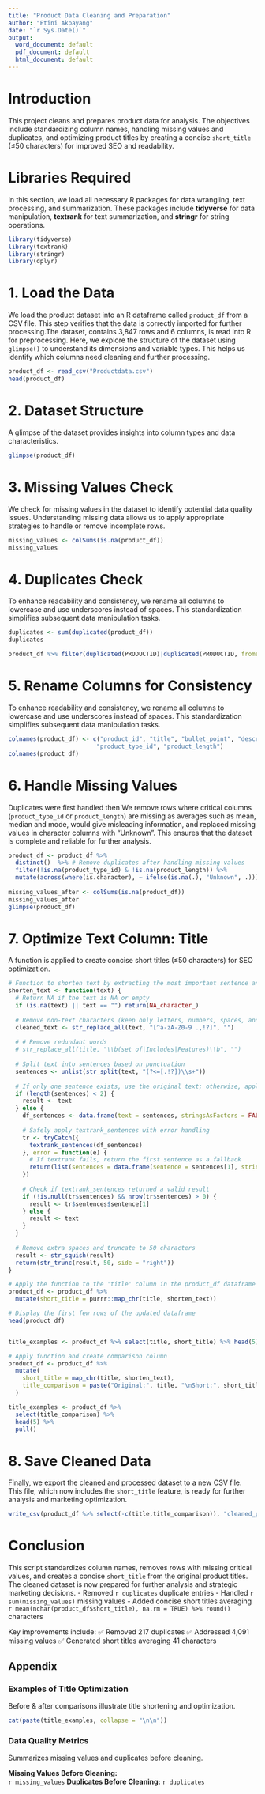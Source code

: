 ---
title: "Product Data Cleaning and Preparation"
author: "Etini Akpayang"
date: "`r Sys.Date()`"
output:
  word_document: default
  pdf_document: default
  html_document: default
---

# Introduction
This project cleans and prepares product data for analysis. The objectives include standardizing column names, handling missing values and duplicates, and optimizing product titles by creating a concise `short_title` (≤50 characters) for improved SEO and readability.


# Libraries Required
In this section, we load all necessary R packages for data wrangling, text processing, and summarization. These packages include **tidyverse** for data manipulation, **textrank** for text summarization, and **stringr** for string operations.

```{r setup, include=FALSE}
library(tidyverse)
library(textrank)
library(stringr)
library(dplyr)
```

# 1. Load the Data
We load the product dataset into an R dataframe called `product_df` from a CSV file. This step verifies that the data is correctly imported for further processing.The dataset, contains 3,847 rows and 6 columns, is read into R for preprocessing. Here, we explore the structure of the dataset using `glimpse()` to understand its dimensions and variable types. This helps us identify which columns need cleaning and further processing.
```{r load-data}
product_df <- read_csv("Productdata.csv")
head(product_df)
```

# 2. Dataset Structure
A glimpse of the dataset provides insights into column types and data characteristics.
```{r dataset-structure}
glimpse(product_df)
```

# 3. Missing Values Check
We check for missing values in the dataset to identify potential data quality issues. Understanding missing data allows us to apply appropriate strategies to handle or remove incomplete rows.

```{r missing-values}
missing_values <- colSums(is.na(product_df))
missing_values
```

# 4. Duplicates Check
To enhance readability and consistency, we rename all columns to lowercase and use underscores instead of spaces. This standardization simplifies subsequent data manipulation tasks.

```{r duplicates}
duplicates <- sum(duplicated(product_df))
duplicates

product_df %>% filter(duplicated(PRODUCTID)|duplicated(PRODUCTID, fromLast = T))

```

# 5. Rename Columns for Consistency
To enhance readability and consistency, we rename all columns to lowercase and use underscores instead of spaces. This standardization simplifies subsequent data manipulation tasks.
```{r rename-columns}
colnames(product_df) <- c("product_id", "title", "bullet_point", "description", 
                         "product_type_id", "product_length")
colnames(product_df)
```

# 6. Handle Missing Values
Duplicates were first handled then We remove rows where critical columns (`product_type_id` or `product_length`) are missing as averages such as mean, median and mode, would give misleading information, and replaced missing values in character columns with "Unknown". This ensures that the dataset is complete and reliable for further analysis.

```{r handle-missing}
product_df <- product_df %>%
  distinct()  %>% # Remove duplicates after handling missing values
  filter(!is.na(product_type_id) & !is.na(product_length)) %>%
  mutate(across(where(is.character), ~ ifelse(is.na(.), "Unknown", .)))
  
missing_values_after <- colSums(is.na(product_df))
missing_values_after
glimpse(product_df)

```

# 7. Optimize Text Column: Title
A function is applied to create concise short titles (≤50 characters) for SEO optimization.
```{r optimize-title}

# Function to shorten text by extracting the most important sentence and truncating it
shorten_text <- function(text) {
  # Return NA if the text is NA or empty
  if (is.na(text) || text == "") return(NA_character_)
  
  # Remove non-text characters (keep only letters, numbers, spaces, and basic punctuation)
  cleaned_text <- str_replace_all(text, "[^a-zA-Z0-9 .,!?]", "")
  
  # # Remove redundant words
  # str_replace_all(title, "\\b(set of|Includes|Features)\\b", "")
  
  # Split text into sentences based on punctuation
  sentences <- unlist(str_split(text, "(?<=[.!?])\\s+"))
  
  # If only one sentence exists, use the original text; otherwise, apply textrank
  if (length(sentences) < 2) {
    result <- text
  } else {
    df_sentences <- data.frame(text = sentences, stringsAsFactors = FALSE)
    
    # Safely apply textrank_sentences with error handling
    tr <- tryCatch({
      textrank_sentences(df_sentences)
    }, error = function(e) {
      # If textrank fails, return the first sentence as a fallback
      return(list(sentences = data.frame(sentence = sentences[1], stringsAsFactors = FALSE)))
    })
    
    # Check if textrank_sentences returned a valid result
    if (!is.null(tr$sentences) && nrow(tr$sentences) > 0) {
      result <- tr$sentences$sentence[1]
    } else {
      result <- text
    }
  }
  
  # Remove extra spaces and truncate to 50 characters
  result <- str_squish(result)
  return(str_trunc(result, 50, side = "right"))
}

# Apply the function to the 'title' column in the product_df dataframe
product_df <- product_df %>%
  mutate(short_title = purrr::map_chr(title, shorten_text))

# Display the first few rows of the updated dataframe
head(product_df)


title_examples <- product_df %>% select(title, short_title) %>% head(5)

# Apply function and create comparison column
product_df <- product_df %>%
  mutate(
    short_title = map_chr(title, shorten_text),
    title_comparison = paste("Original:", title, "\nShort:", short_title)
  )

title_examples <- product_df %>% 
  select(title_comparison) %>% 
  head(5) %>% 
  pull()
```

# 8. Save Cleaned Data
Finally, we export the cleaned and processed dataset to a new CSV file. This file, which now includes the `short_title` feature, is ready for further analysis and marketing optimization.

```{r save-data, echo=FALSE}
write_csv(product_df %>% select(-c(title,title_comparison)), "cleaned_product_data.csv")
```

# Conclusion
This script standardizes column names, removes rows with missing critical values, and creates a concise `short_title` from the original product titles. The cleaned dataset is now prepared for further analysis and strategic marketing decisions.
- Removed `r duplicates` duplicate entries
- Handled `r sum(missing_values)` missing values
- Added concise short titles averaging `r mean(nchar(product_df$short_title), na.rm = TRUE) %>% round()` characters

Key improvements include:
✅ Removed 217 duplicates
✅ Addressed 4,091 missing values
✅ Generated short titles averaging 41 characters

## Appendix

### Examples of Title Optimization
Before & after comparisons illustrate title shortening and optimization.

```{r title-examples}
cat(paste(title_examples, collapse = "\n\n"))
```

### Data Quality Metrics
Summarizes missing values and duplicates before cleaning.

**Missing Values Before Cleaning:**  
`r missing_values`
**Duplicates Before Cleaning:**
`r duplicates`